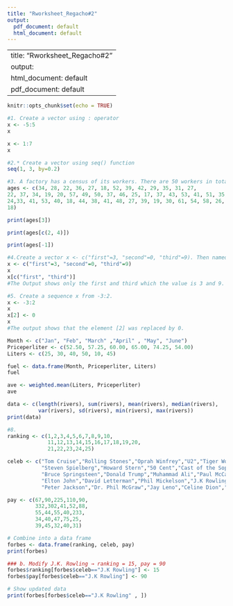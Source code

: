 ```yaml
---
title: "Rworksheet_Regacho#2"
output:
  pdf_document: default
  html_document: default
---
```


---
title: "Rworksheet_Regacho#2"
output:
  html_document: default
  pdf_document: default
---


```r
knitr::opts_chunk$set(echo = TRUE)
```
```r
#1. Create a vector using : operator
x <- -5:5
x
```

```r
x <- 1:7
x
```

```r
#2.* Create a vector using seq() function
seq(1, 3, by=0.2)
```

```r
#3. A factory has a census of its workers. There are 50 workers in total. The following list shows their ages:
ages <- c(34, 28, 22, 36, 27, 18, 52, 39, 42, 29, 35, 31, 27,
22, 37, 34, 19, 20, 57, 49, 50, 37, 46, 25, 17, 37, 43, 53, 41, 51, 35,
24,33, 41, 53, 40, 18, 44, 38, 41, 48, 27, 39, 19, 30, 61, 54, 58, 26,
18)

print(ages[3])

print(ages[c(2, 4)])

print(ages[-1])
```


```r
#4.Create a vector x <- c("first"=3, "second"=0, "third"=9). Then named the vector, names(x).
x <- c("first"=3, "second"=0, "third"=9)
x
x[c("first", "third")]
#The Output shows only the first and third which the value is 3 and 9.
```

```r
#5. Create a sequence x from -3:2.
x <- -3:2
x
x[2] <- 0
x
#The output shows that the element [2] was replaced by 0.
```

```r
Month <- c("Jan", "Feb", "March" ,"April" , "May", "June")
Priceperliter <- c(52.50, 57.25, 60.00, 65.00, 74.25, 54.00)
Liters <- c(25, 30, 40, 50, 10, 45)

fuel <- data.frame(Month, Priceperliter, Liters)
fuel

ave <- weighted.mean(Liters, Priceperliter)
ave
```

```r
data <- c(length(rivers), sum(rivers), mean(rivers), median(rivers), 
          var(rivers), sd(rivers), min(rivers), max(rivers))
print(data)

```

```r
#8.
ranking <- c(1,2,3,4,5,6,7,8,9,10,
             11,12,13,14,15,16,17,18,19,20,
             21,22,23,24,25)

celeb <- c("Tom Cruise","Rolling Stones","Oprah Winfrey","U2","Tiger Woods",
           "Steven Spielberg","Howard Stern","50 Cent","Cast of the Sopranos","Dan Brown",
           "Bruce Springsteen","Donald Trump","Muhammad Ali","Paul McCartney","George Lucas",
           "Elton John","David Letterman","Phil Mickelson","J.K Rowling","Bradd Pitt",
           "Peter Jackson","Dr. Phil McGraw","Jay Leno","Celine Dion","Kobe Bryant")

pay <- c(67,90,225,110,90,
         332,302,41,52,88,
         55,44,55,40,233,
         34,40,47,75,25,
         39,45,32,40,31)

# Combine into a data frame
forbes <- data.frame(ranking, celeb, pay)
print(forbes)

### b. Modify J.K. Rowling → ranking = 15, pay = 90
forbes$ranking[forbes$celeb=="J.K Rowling"] <- 15
forbes$pay[forbes$celeb=="J.K Rowling"] <- 90

# Show updated data
print(forbes[forbes$celeb=="J.K Rowling" , ])
```
